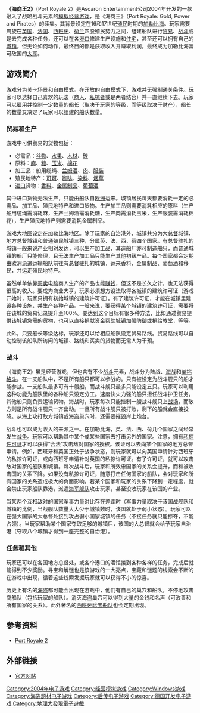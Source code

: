 {{Infobox VG
| title = 海商王2
| developer = Ascaron Entertainment
| publisher = [[娱乐通|娱乐通]]（大陆代理）
| released = 2004年
| genre = [[模拟经营游戏|模拟经营游戏]]
| modes = [[单人游戏|单人游戏]]
| platforms = [[Microsoft_Windows|Windows]]
}}

'''《海商王2》'''（Port Royale 2）是Ascaron Entertainment公司2004年开发的一款融入了战略战斗元素的[[模拟经营游戏|模拟经营游戏]]，是《海商王》（Port Royale: Gold, Power and Pirates）的续集。其背景设定在16和17世纪[[殖民|殖民]]时期的[[加勒比海|加勒比海]]。玩家需要周旋在[[英格兰|英国]]、[[法国|法国]]、[[西班牙帝国|西班牙]]、[[荷兰共和国|荷兰]]四股殖民势力之间，组建船队进行[[贸易|贸易]]、[[战斗|战斗]]或是去完成各种任务，还可以在各[[港口|港口]]修建生产设施和[[住宅|住宅]]，甚至还可以拥有自己的[[城镇|城镇]]。但无论如何动作，最终目的都是获取收入并赚取利润，最终成为加勒比海富可敌国的[[大亨|大亨]]。

==游戏简介==
游戏分为关卡场景和自由模式。在开放的自由模式下，游戏并无强制通关条件。玩家可以选择自己喜欢的玩法（[[商人|商人]]、[[私掠者|私掠者]]或是两者结合）并一直继续下去。玩家可以雇用并控制一定数量的[[船长|船长]]（取决于玩家的等级，而等级取决于[[财产|财产]]），船长的数量又决定了玩家可以组建的船队数量。

===贸易和生产===
游戏中可供贸易的货物包括：
* 必需品：[[谷物|谷物]]、[[水果|水果]]、[[木材|木材]]、[[砖|砖]]
* 原料：[[麻|麻]]、[[糖|糖]]、[[玉米|玉米]]、[[棉花|棉花]]
* 加工品：船用缆绳、[[兰姆酒|兰姆酒]]、[[肉|肉]]、[[服装|服装]]
* 殖民地特产：[[可可|可可]]、[[咖啡|咖啡]]、[[染料|染料]]、[[烟草|烟草]]
* [[进口|进口]]货物：[[香料|香料]]、[[金属制品|金属制品]]、[[葡萄酒|葡萄酒]]

其中进口货物无法生产，只能由船队自[[欧洲|欧洲]]运来。城镇居民每天都要消耗一定的必需品、加工品、殖民地特产和进口货物。生产加工品则需要消耗相应的原料（生产船用缆绳需消耗麻，生产兰姆酒需消耗糖，生产肉需消耗玉米，生产服装需消耗棉花），生产殖民地特产则需要消耗金属制品。

游戏大地图设定在加勒比海地区。除了玩家的自治港外，城镇共分为大[[总督|总督]]城镇、地方总督城镇和普通殖民城镇三种，分属英、法、西、荷四个国家。有总督驻扎的城镇一般来说产业相对发达，可以生产加工品，其造船厂亦可制造船只，而普通城镇的船厂只能修理，且无法生产加工品只能生产其他初级产品。每个国家都会定期由欧洲派遣运输船队前往有总督驻扎的城镇，运来香料、金属制品、葡萄酒和移民，并运走殖民地特产。

虽然单单依靠[[贸易|买卖]]电脑商人生产的产品也能[[盈利|赚钱]]，但这不是长久之计，也无法获得很高的收入。要成为商业大亨，玩家必须想方设法取得各城镇的建筑许可证（游戏开始时，玩家只拥有初始城镇的建筑许可证）。有了建筑许可证，才能在城镇里建设各种设施，并生产各种产品。一般来说，要获得某个城镇的建筑许可证，需要将在该城的贸易记录提升至100%。要达到这个目标有很多种方法，比如通过贸易提供该城镇急需的货物，也可以直接捐献资金帮助城镇加强防御或捐给[[教堂|教堂]]，等等。

此外，只要船长等级达标，玩家还可以给相应船队设定贸易路线。贸易路线可以自动控制该船队所访问的城镇、路线和买卖的货物而无需人为干预。

===战斗===
《海商王2》虽是经营游戏，但也含有不少[[战斗|战斗]]元素，战斗分为陆战、[[海战|海战]]和[[单挑|单挑格斗]]。在一支船队中，不是所有船只都可以参战的。只有被设定为战斗舰只的船才能参战。一支船队最多可有十艘船，而战斗舰只最多只能设定五只。玩家可以利用这种功能为船队里的各种船只设定分工。速度快火力强的船只担任战斗护卫任务，其他船只则负责运输货物。海战时，玩家每次只能控制一艘战斗舰只上[[战场|战场]]，而敌方则是所有战斗舰只一齐出动。一旦所有战斗舰只被打败，剩下的船就会直接投降。从海上攻打敌方城镇或海盗巢穴时，还需要摧毁岸上炮台。

战斗也可以成为收入的来源之一。在加勒比海，英、法、西、荷几个国家之间经常发生[[战争|战争]]。玩家可以帮助其中某个或某些国家去打击另外的国家。注意，拥有[[私掠许可证|私掠许可证]]才可以获得“合法”攻击敌对国家的授权。该证可以去向某个国家的地方总督申请。例如，西班牙和英国正处于战争状态，则玩家就可以向英国申请针对西班牙的私掠许可证，或向西班牙申请针对英国的私掠许可证。有了许可证，就可以攻击敌对国家的船队和城镇。每次战斗后，玩家和所效忠国家的关系会提升，而和被攻击国的关系下降。如果没有私掠许可证，随意打击任何国家的船队，会对玩家和所有国家的关系造成极大的负面影响。若某个国家和玩家的关系下降到一定程度，就会禁止玩家船队靠港，派遣[[海军|海军]][[舰队|舰队]]攻击玩家，甚至没收玩家在该国的产业。

当某两个互相敌对的国家军事力量对比存在差距时（军事力量取决于该国战舰队和城镇的比例，当战舰队数量大大少于城镇数时，该国就处于弱小状态）。玩家可以在强大国家的大总督处接到攻占弱小国家城镇的任务（不接任务就只能掠夺，不能占领）。当玩家帮助某个国家夺取足够的城镇后，该国的大总督就会给予玩家自治港（夺取八个城镇才得到一座完整的自治港）。

===任务和其他===
玩家还可以在各国地方总督处，或各个港口的酒馆接到各种各样的任务，完成后就能得到不少奖励。寻宝和解谜也是该游戏的一大亮点，宝藏和谜题的线索会不断的在游戏中出现，循着这些线索发掘玩家就可以获得不小的惊喜。

历史上有名的[[海盗|海盗]]都可能会出现在游戏中，他们有自己的巢穴和船队，不停地攻击商船队（包括玩家的船队）。消灭海盗巢穴可以得到大量的金钱和名声（可改善和所有国家的关系）。此外著名的[[西班牙珍宝船队|西班牙珍宝船队]]也会定期出现。

==参考资料==
*{{en}}[http://en.wikipedia.org/wiki/Port_Royale_2 Port Royale 2] {{Wayback|url=http://en.wikipedia.org/wiki/Port_Royale_2 |date=20090210162244 }}

==外部链接==
*{{en}}[https://web.archive.org/web/20090627121609/http://www.ascaron.com/gb/portroyale2/ 官方网站]

{{DEFAULTSORT:Port Royale 2}}
[[Category:2004年电子游戏|Category:2004年电子游戏]]
[[Category:经营模拟游戏|Category:经营模拟游戏]]
[[Category:Windows游戏|Category:Windows游戏]]
[[Category:海盗题材电子游戏|Category:海盗题材电子游戏]]
[[Category:后传电子游戏|Category:后传电子游戏]]
[[Category:德国开发电子游戏|Category:德国开发电子游戏]]
[[Category:地理大發現電子遊戲|Category:地理大發現電子遊戲]]